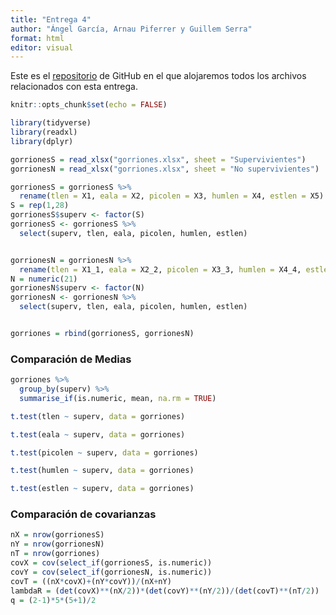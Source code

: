 ```yaml
---
title: "Entrega 4"
author: "Ángel García, Arnau Piferrer y Guillem Serra"
format: html
editor: visual
---
```


Este es el [repositorio](https://github.com/GSMir/Entrega4) de GitHub en el que alojaremos todos los archivos relacionados con esta entrega.

```r
knitr::opts_chunk$set(echo = FALSE)
```

<!--- Para las librerías --->

```r
library(tidyverse)
library(readxl)
library(dplyr)
```

<!--- Carga de los datos --->

```r
gorrionesS = read_xlsx("gorriones.xlsx", sheet = "Supervivientes")
gorrionesN = read_xlsx("gorriones.xlsx", sheet = "No supervivientes")
```

```r
gorrionesS = gorrionesS %>%
  rename(tlen = X1, eala = X2, picolen = X3, humlen = X4, estlen = X5)
S = rep(1,28)
gorrionesS$superv <- factor(S)
gorrionesS <- gorrionesS %>%
  select(superv, tlen, eala, picolen, humlen, estlen)


gorrionesN = gorrionesN %>%
  rename(tlen = X1_1, eala = X2_2, picolen = X3_3, humlen = X4_4, estlen = X5_5)
N = numeric(21)
gorrionesN$superv <- factor(N)
gorrionesN <- gorrionesN %>%
  select(superv, tlen, eala, picolen, humlen, estlen)


gorriones = rbind(gorrionesS, gorrionesN)
```




<!--- Y aquí finalmente lo que nos pide el ejercicio --->

### Comparación de Medias
```r
gorriones %>%
  group_by(superv) %>%
  summarise_if(is.numeric, mean, na.rm = TRUE)
```

```r
t.test(tlen ~ superv, data = gorriones)
```
```r
t.test(eala ~ superv, data = gorriones)
```
```r
t.test(picolen ~ superv, data = gorriones)
```
```r
t.test(humlen ~ superv, data = gorriones)
```
```r
t.test(estlen ~ superv, data = gorriones)
```


<!--- Creo que esto de a continuación está mal --->
### Comparación de covarianzas
```r
nX = nrow(gorrionesS)
nY = nrow(gorrionesN)
nT = nrow(gorriones)
covX = cov(select_if(gorrionesS, is.numeric))
covY = cov(select_if(gorrionesN, is.numeric))
covT = ((nX*covX)+(nY*covY))/(nX+nY)
lambdaR = (det(covX)**(nX/2))*(det(covY)**(nY/2))/(det(covT)**(nT/2))
q = (2-1)*5*(5+1)/2
```



































